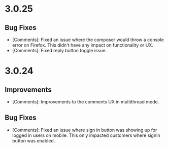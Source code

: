 # 3.0.25

## Bug Fixes

- [Comments]: Fixed an issue where the composer would throw a console error on Firefox. This didn't have any impact on functionality or UX.
- [Comments]: Fixed reply button toggle issue.


# 3.0.24

## Improvements

- [Comments]: Improvements to the comments UX in multithread mode.

## Bug Fixes
- [Comments]: Fixed an issue where sign in button was showing up for logged in users on mobile. This only impacted customers where signIn button was enabled.